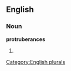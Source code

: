 ==English==

===Noun===
'''protruberances'''

# {{plural of|[[protruberance]]}}

[[Category:English plurals]]